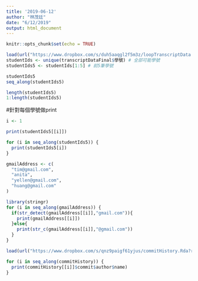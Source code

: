 ```yaml
---
title: '2019-06-12'
author: "林茂廷"
date: "6/12/2019"
output: html_document
---
```


```r
knitr::opts_chunk$set(echo = TRUE)
```

```r
load(url("https://www.dropbox.com/s/duh5aaqgl2f5m3z/loopTranscriptData.Rda?raw=1"))
studentIds <- unique(transcriptDataFinal$學號) # 全部可能學號
studentIds5 <- studentIds[1:5] # 前5筆學號
```

```r
studentIds5
seq_along(studentIds5)
```

```r
length(studentIds5)
1:length(studentIds5)
```

#針對每個學號做print


```r
i <- 1

print(studentIds5[[i]])
```

```r
for (i in seq_along(studentIds5)) {
  print(studentIds5[i])
}
```


```r
gmailAddress <- c(
  "tim@gmail.com",
  "anita",
  "yellen@gmail.com",
  "huang@gmail.com"
)
```

```r
library(stringr)
for (i in seq_along(gmailAddress)) {
  if(str_detect(gmailAddress[[i]],"gmail.com")){
    print(gmailAddress[[i]])
  }else{
    print(str_c(gmailAddress[[i]],"@gmail.com"))
  }
}
```

```r
load(url("https://www.dropbox.com/s/qnz9paigf61yjus/commitHistory.Rda?raw=1"))
```

```r
for (i in seq_along(commitHistory)) {
  print(commitHistory[[i]]$commit$author$name)
}
```

```r

```

